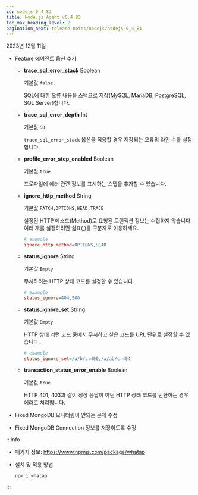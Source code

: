```yaml
---
id: nodejs-0_4_83
title: Node.js Agent v0.4.83
toc_max_heading_level: 2
pagination_next: release-notes/nodejs/nodejs-0_4_81
---
```


2023년 12월 11일

- <Status>Feature</Status> 에이전트 옵션 추가

  - **trace_sql_error_stack** <span class='type'>Boolean</span>

    기본값 `false`

    SQL에 대한 오류 내용을 스택으로 저장(MySQL, MariaDB, PostgreSQL, SQL Server)합니다.

  - **trace_sql_error_depth** <span class='type'>Int</span>

    기본값 `50`

    `trace_sql_error_stack` 옵션을 적용할 경우 저장되는 오류의 라인 수를 설정합니다.

  - **profile_error_step_enabled** <span class='type'>Boolean</span>

    기본값 `true`

    프로파일에 에러 관련 정보를 표시하는 스텝을 추가할 수 있습니다.

  - **ignore_http_method** <span class='type'>String</span>

    기본값 `PATCH,OPTIONS,HEAD,TRACE`

    설정된 HTTP 메소드(Method)로 요청된 트랜잭션 정보는 수집하지 않습니다. 여러 개를 설정하려면 쉼표(,)를 구분자로 이용하세요.

    ```ini title="whatap.conf"
    # example
    ignore_http_method=OPTIONS,HEAD
    ```

  - **status_ignore** <span class='type'>String</span>

    기본값 `Empty`

    무시하려는 HTTP 상태 코드를 설정할 수 있습니다.

    ```ini title="whatap.conf"
    # example
    status_ignore=404,500
    ```

  - **status_ignore_set** <span class='type'>String</span>

    기본값 `Empty`

    HTTP 상태 리턴 코드 중에서 무시하고 싶은 코드를 URL 단위로 설정할 수 있습니다.

    ```ini title="whatap.conf"
    # example
    status_ignore_set=/a/b/c:400,/a/ab/c:404
    ```

  - **transaction_status_error_enable** <span class='type'>Boolean</span>

    기본값 `true`

    HTTP 401, 403과 같이 정상 응답이 아닌 HTTP 상태 코드를 반환하는 경우 에러로 처리합니다.

- <Status>Fixed</Status> MongoDB 모니터링이 안되는 문제 수정

- <Status>Fixed</Status> MongoDB Connection 정보를 저장하도록 수정

:::info

* 패키지 정보: https://www.npmjs.com/package/whatap

* 설치 및 적용 방법

  ```bash
  npm i whatap
  ```

:::